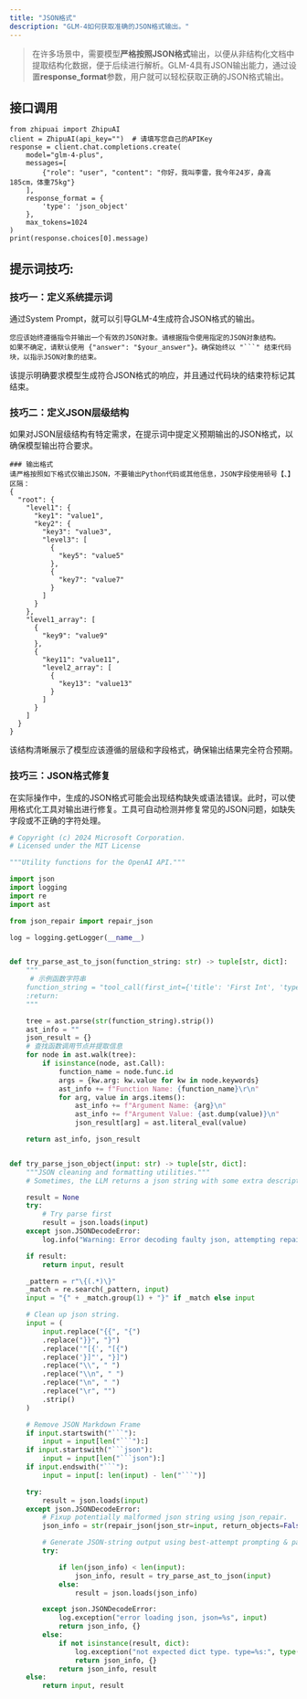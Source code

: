 ```yaml
---
title: "JSON格式"
description: "GLM-4如何获取准确的JSON格式输出。"
---
```


> 在许多场景中，需要模型**严格按照JSON格式**输出，以便从非结构化文档中提取结构化数据，便于后续进行解析。GLM-4具有JSON输出能力，通过设置**response_format**参数，用户就可以轻松获取正确的JSON格式输出。

## 接口调用

```
from zhipuai import ZhipuAI
client = ZhipuAI(api_key="")  # 请填写您自己的APIKey
response = client.chat.completions.create(
    model="glm-4-plus",
    messages=[
        {"role": "user", "content": "你好，我叫李雷，我今年24岁，身高185cm，体重75kg"}
    ],
    response_format = {
        'type': 'json_object'
    },
    max_tokens=1024
)
print(response.choices[0].message)
```

## 提示词技巧:

### 技巧一：定义系统提示词

通过System Prompt，就可以引导GLM-4生成符合JSON格式的输出。

````
您应该始终遵循指令并输出一个有效的JSON对象。请根据指令使用指定的JSON对象结构。
如果不确定，请默认使用 {"answer": "$your_answer"}。确保始终以 "```" 结束代码块，以指示JSON对象的结束。
````

该提示明确要求模型生成符合JSON格式的响应，并且通过代码块的结束符标记其结束。

### 技巧二：定义JSON层级结构

如果对JSON层级结构有特定需求，在提示词中提定义预期输出的JSON格式，以确保模型输出符合要求。

```
### 输出格式
请严格按照如下格式仅输出JSON，不要输出Python代码或其他信息，JSON字段使用顿号【、】区隔：
{
  "root": {
    "level1": {
      "key1": "value1",
      "key2": {
        "key3": "value3",
        "level3": [
          {
            "key5": "value5"
          },
          {
            "key7": "value7"
          }
        ]
      }
    },
    "level1_array": [
      {
        "key9": "value9"
      },
      {
        "key11": "value11",
        "level2_array": [
          {
            "key13": "value13"
          }
        ]
      }
    ]
  }
}
```

该结构清晰展示了模型应该遵循的层级和字段格式，确保输出结果完全符合预期。

### 技巧三：JSON格式修复

在实际操作中，生成的JSON格式可能会出现结构缺失或语法错误。此时，可以使用格式化工具对输出进行修复。工具可自动检测并修复常见的JSON问题，如缺失字段或不正确的字符处理。

````python
# Copyright (c) 2024 Microsoft Corporation.
# Licensed under the MIT License

"""Utility functions for the OpenAI API."""

import json
import logging
import re
import ast

from json_repair import repair_json

log = logging.getLogger(__name__)


def try_parse_ast_to_json(function_string: str) -> tuple[str, dict]:
    """
     # 示例函数字符串
    function_string = "tool_call(first_int={'title': 'First Int', 'type': 'integer'}, second_int={'title': 'Second Int', 'type': 'integer'})"
    :return:
    """

    tree = ast.parse(str(function_string).strip())
    ast_info = ""
    json_result = {}
    # 查找函数调用节点并提取信息
    for node in ast.walk(tree):
        if isinstance(node, ast.Call):
            function_name = node.func.id
            args = {kw.arg: kw.value for kw in node.keywords}
            ast_info += f"Function Name: {function_name}\r\n"
            for arg, value in args.items():
                ast_info += f"Argument Name: {arg}\n"
                ast_info += f"Argument Value: {ast.dump(value)}\n"
                json_result[arg] = ast.literal_eval(value)

    return ast_info, json_result


def try_parse_json_object(input: str) -> tuple[str, dict]:
    """JSON cleaning and formatting utilities."""
    # Sometimes, the LLM returns a json string with some extra description, this function will clean it up.

    result = None
    try:
        # Try parse first
        result = json.loads(input)
    except json.JSONDecodeError:
        log.info("Warning: Error decoding faulty json, attempting repair")

    if result:
        return input, result

    _pattern = r"\{(.*)\}"
    _match = re.search(_pattern, input)
    input = "{" + _match.group(1) + "}" if _match else input

    # Clean up json string.
    input = (
        input.replace("{{", "{")
        .replace("}}", "}")
        .replace('"[{', "[{")
        .replace('}]"', "}]")
        .replace("\\", " ")
        .replace("\\n", " ")
        .replace("\n", " ")
        .replace("\r", "")
        .strip()
    )

    # Remove JSON Markdown Frame
    if input.startswith("```"):
        input = input[len("```"):]
    if input.startswith("```json"):
        input = input[len("```json"):]
    if input.endswith("```"):
        input = input[: len(input) - len("```")]

    try:
        result = json.loads(input)
    except json.JSONDecodeError:
        # Fixup potentially malformed json string using json_repair.
        json_info = str(repair_json(json_str=input, return_objects=False))

        # Generate JSON-string output using best-attempt prompting & parsing techniques.
        try:

            if len(json_info) < len(input):
                json_info, result = try_parse_ast_to_json(input)
            else:
                result = json.loads(json_info)

        except json.JSONDecodeError:
            log.exception("error loading json, json=%s", input)
            return json_info, {}
        else:
            if not isinstance(result, dict):
                log.exception("not expected dict type. type=%s:", type(result))
                return json_info, {}
            return json_info, result
    else:
        return input, result
````